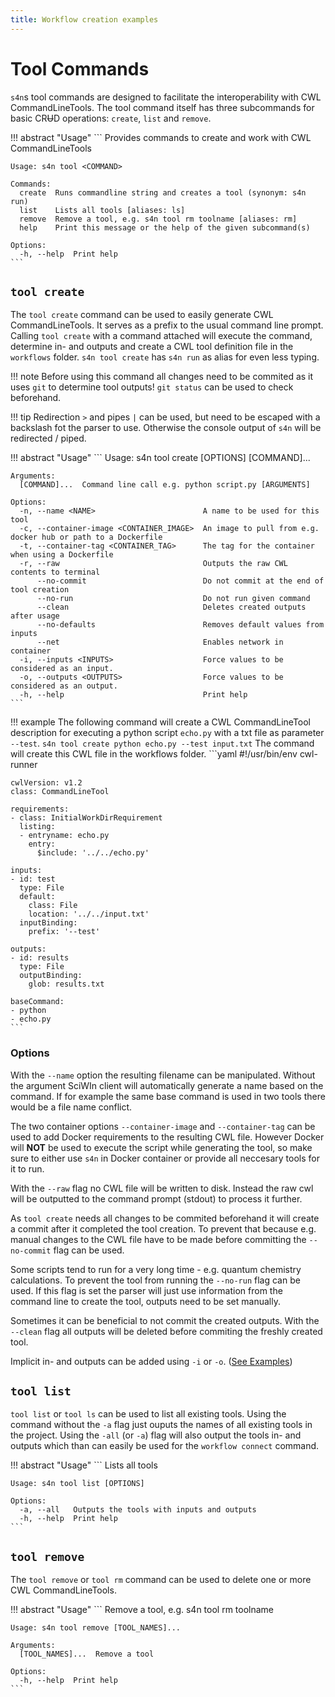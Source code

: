 ```yaml
--- 
title: Workflow creation examples
---
```


# Tool Commands
`s4n`s tool commands are designed to facilitate the interoperability with CWL CommandLineTools. The tool command itself has three subcommands for basic CR~~U~~D operations: `create`, `list` and `remove`.

!!! abstract "Usage"
    ```
    Provides commands to create and work with CWL CommandLineTools

    Usage: s4n tool <COMMAND>

    Commands:
      create  Runs commandline string and creates a tool (synonym: s4n run)
      list    Lists all tools [aliases: ls]
      remove  Remove a tool, e.g. s4n tool rm toolname [aliases: rm]
      help    Print this message or the help of the given subcommand(s)

    Options:
      -h, --help  Print help
    ```

## `tool create`
The `tool create` command can be used to easily generate CWL CommandLineTools. It serves as a prefix to the usual command line prompt. Calling `tool create` with a command attached will execute the command, determine in- and outputs and create a CWL tool definition file in the `workflows` folder. `s4n tool create` has `s4n run` as alias for even less typing. 

!!! note
    Before using this command all changes need to be commited as it uses `git` to determine tool outputs!
    `git status` can be used to check beforehand.

!!! tip
    Redirection `>` and pipes `|` can be used, but need to be escaped with a backslash fot the parser to use. Otherwise the console output of `s4n` will be redirected / piped.

!!! abstract "Usage"
    ```
    Usage: s4n tool create [OPTIONS] [COMMAND]...

    Arguments:
      [COMMAND]...  Command line call e.g. python script.py [ARGUMENTS]

    Options:
      -n, --name <NAME>                        A name to be used for this tool
      -c, --container-image <CONTAINER_IMAGE>  An image to pull from e.g. docker hub or path to a Dockerfile
      -t, --container-tag <CONTAINER_TAG>      The tag for the container when using a Dockerfile
      -r, --raw                                Outputs the raw CWL contents to terminal
          --no-commit                          Do not commit at the end of tool creation
          --no-run                             Do not run given command
          --clean                              Deletes created outputs after usage
          --no-defaults                        Removes default values from inputs
          --net                                Enables network in container
      -i, --inputs <INPUTS>                    Force values to be considered as an input.
      -o, --outputs <OUTPUTS>                  Force values to be considered as an output.
      -h, --help                               Print help
    ```

!!! example
    The following command will create a CWL CommandLineTool description for executing a python script `echo.py` with a txt file as parameter `--test`.
    ```
    s4n tool create python echo.py --test input.txt
    ```
    The command will create this CWL file in the workflows folder.
    ```yaml
    #!/usr/bin/env cwl-runner

    cwlVersion: v1.2
    class: CommandLineTool

    requirements:
    - class: InitialWorkDirRequirement
      listing:
      - entryname: echo.py
        entry:
          $include: '../../echo.py'

    inputs:
    - id: test
      type: File
      default:
        class: File
        location: '../../input.txt'
      inputBinding:
        prefix: '--test'

    outputs:
    - id: results
      type: File
      outputBinding:
        glob: results.txt

    baseCommand:
    - python
    - echo.py
    ```

### Options
With the `--name` option the resulting filename can be manipulated. Without the argument SciWIn client will automatically generate a name based on the command. If for example the same base command is used in two tools there would be a file name conflict.

The two container options `--container-image` and `--container-tag` can be used to add Docker requirements to the resulting CWL file. However Docker will **NOT** be used to execute the script while generating the tool, so make sure to either use `s4n` in Docker container or provide all neccesary tools for it to run.

With the `--raw` flag no CWL file will be written to disk. Instead the raw cwl will be outputted to the command prompt (stdout) to process it further.

As `tool create` needs all changes to be commited beforehand it will create a commit after it completed the tool creation. To prevent that because e.g. manual changes to the CWL file have to be made before committing the `--no-commit` flag can be used.

Some scripts tend to run for a very long time - e.g. quantum chemistry calculations. To prevent the tool from running the `--no-run` flag can be used. If this flag is set the parser will just use information from the command line to create the tool, outputs need to be set manually.

Sometimes it can be beneficial to not commit the created outputs. With the `--clean` flag all outputs will be deleted before commiting the freshly created tool. 

Implicit in- and outputs can be added using `-i` or `-o`. ([See Examples](../examples/tool-creation.md#implicit-inputs-hardcoded-files))

## `tool list`

`tool list` or `tool ls` can be used to list all existing tools. Using the command without the `-a` flag just ouputs the names of all existing tools in the project. Using the `-all` (or `-a`) flag will also output the tools in- and outputs which than can easily be used for the `workflow connect` command.

!!! abstract "Usage"
    ```
    Lists all tools

    Usage: s4n tool list [OPTIONS]

    Options:
      -a, --all   Outputs the tools with inputs and outputs
      -h, --help  Print help
    ```

## `tool remove`
The `tool remove` or `tool rm` command can be used to delete one or more CWL CommandLineTools. 

!!! abstract "Usage"
    ```
    Remove a tool, e.g. s4n tool rm toolname

    Usage: s4n tool remove [TOOL_NAMES]...

    Arguments:
      [TOOL_NAMES]...  Remove a tool

    Options:
      -h, --help  Print help
    ```